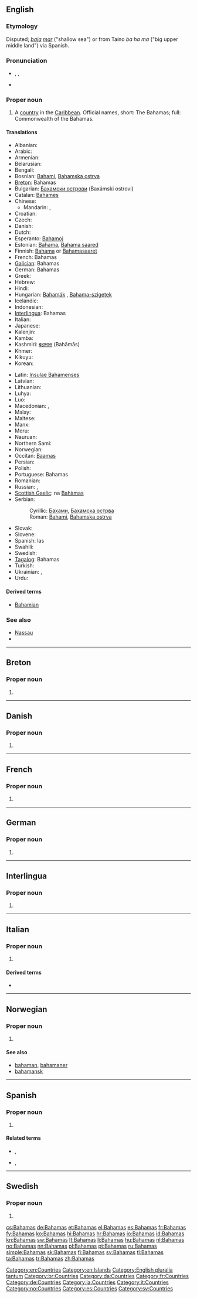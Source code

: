 {{also|bahamas|Bahama's|Baħamas}}
==English==
{{wikipedia}}

===Etymology===
Disputed; {{etyl|es}} ''[[baja]] [[mar]]'' ("shallow sea") or from Taíno ''ba ha ma'' ("big upper middle land") via Spanish.

===Pronunciation===
* {{a|UK|US}} {{enPR|bə-hä'-məz}}, {{IPA|/bəˈhɑː.məz/}}, {{X-SAMPA|/b@"hA:.m@z/}}
* {{audio|en-us-Bahamas.ogg|Audio (US)}}

===Proper noun===
{{en-proper noun}}

# A [[country]] in the [[Caribbean]]. Official names, short: The Bahamas; full: Commonwealth of the Bahamas.

====Translations====
{{trans-top|country in the Caribbean}}
* Albanian: {{t-|sq|Bahama|xs=Albanian}}
* Arabic: {{t-|ar|البهاما|f|tr=al-bahaama}}
* Armenian: {{t-|hy|Բահամներ|tr=Bahamner}}
* Belarusian: {{t-|be|Багамы|f|p|tr=Bahámy|xs=Belarusian}}
* Bengali: {{t-|bn|বাহামা|tr=Bāhāmā|sc=Beng|xs=Bengali}}
* Bosnian: [[Bahami]], [[Bahamska ostrva]] {{m|p}}
* [[Breton]]: Bahamas
* Bulgarian: [[Бахамски острови]] (Baxámski ostrovi) {{m|p}}
* Catalan: [[Bahames]] {{p}}
* Chinese:
** Mandarin: {{t-|cmn|巴哈馬|sc=Hani}}, {{t-|cmn|巴哈马|tr=Bāhāmǎ|sc=Hani}}
* Croatian: {{t+|hr|Bahami|p}}
* Czech: {{t+|cs|Bahamy|f|p}}
* Danish: {{t-|da|Bahamas}}
* Dutch: {{t+|nl|Bahama's|p}}
* Esperanto: [[Bahamoj]] {{p}}
* Estonian: [[Bahama]], [[Bahama saared]]
* Finnish: [[Bahama]] or [[Bahamasaaret]] {{p}}
* French: Bahamas {{f|p}}
* [[Galician]]: Bahamas {{f|p}}
* German: Bahamas {{p}}
* Greek: {{t+|el|Μπαχάμες|tr=Bahámes}}
* Hebrew: {{t-|he|בהאמה|f|tr=Bahama}}
* Hindi: {{t+|hi|बहामास|tr=bahāmās|xs=Hindi}}
* Hungarian: [[Bahamák]] {{p}}, [[Bahama-szigetek]] {{p}}
* Icelandic: {{t+|is|Bahamaeyjar}}
* Indonesian: {{t-|id|Bahama|xs=Indonesian}}
* [[Interlingua]]: Bahamas
* Italian: {{t-|it|Bahama|f}}
* Japanese: {{t-|ja|バハマ|tr=Bahama}}
* Kalenjin: {{tø|kln|Pahama}}
* Kamba: {{tø|kam|Mbaama}}
* Kashmiri: [[बहामास]] (Bahāmās)
* Khmer: {{t-|km|បាហាម៉ា|tr=ba ha ma|sc=Khmr}}
* Kikuyu: {{tø|ki|Bahamas}}
* Korean: {{t+|ko|바하마|tr=Bahama|sc=Hang}}
{{trans-mid}}
* Latin: [[Insulae Bahamenses]] {{f|p}}
* Latvian: {{t-|lv|Bahamas|xs=Latvian}}
* Lithuanian: {{t+|lt|Bahamos|xs=Lithuanian}}
* Luhya: {{tø|luy|Ebahama}}
* Luo: {{tø|luo|Bahamas}}
* Macedonian: {{t+|mk|Бахами|p|tr=Bahámi}}, {{t-|mk|Бахамски Острови|p|tr=Báhamski Óstrovi}}
* Malay: {{t-|ms|Bahamas|xs=Malay}}
* Maltese: {{t-|mt|Baħamas|alt=Il-Baħamas}}
* Manx: {{t-|gv|Bahamaghyn|f|p|alt=Ny Bahamaghyn}}
* Meru: {{tø|mer|Bahama}}
* Nauruan: {{t-|na|Bahamas|xs=Nauruan}}
* Northern Sami: {{tø|se|Bahamas sullot}}
* Norwegian: {{t+|no|Bahamas}}
* Occitan: [[Baamas]] {{f|p}}
* Persian: {{t-|fa|باهاما|tr=Bâhâmâ}}
* Polish: {{t+|pl|Bahamy|p}}
* Portuguese: Bahamas {{f|p}}
* Romanian: {{t-|ro|Bahamas}}
* Russian: {{t-|ru|Багамы|f|p|tr=Bagámy}}, {{t-|ru|Багамские острова|m|p|tr=Bagámskije ostrová}}
* [[Scottish Gaelic]]: na [[Bahàmas]]
* Serbian:
*: Cyrillic: [[Бахами]], [[Бахамска острва]] {{m|p}}
*: Roman: [[Bahami]], [[Bahamska ostrva]] {{m|p}}
* Slovak: {{t-|sk|Bahamy}}
* Slovene: {{t+|sl|Bahami}}
* Spanish: las {{t+|es|Bahamas|f|p}}
* Swahili: {{t+|sw|Bahama|xs=Swahili}}
* Swedish: {{t+|sv|Bahamas}}
* [[Tagalog]]: Bahamas
* Turkish: {{t+|tr|Bahamalar|p}}
* Ukrainian: {{t-|uk|Багами|f|p|tr=Bahámy|xs=Ukrainian}}, {{t-|uk|Багамські Острови|m|p|tr=Baháms’ki Ostrový|sc=Cyrl}}
* Urdu: {{t-|ur|بہاماس|tr=bahāmās|xs=Urdu}}
{{trans-bottom}}

====Derived terms====
* [[Bahamian]]

===See also===
* [[Nassau]]
* {{list|en|countries of North America}}

[[Category:en:Countries]]
[[Category:en:Islands]]
[[Category:English pluralia tantum]]

----

==Breton==

===Proper noun===
{{head|br|proper noun}}

# {{l|en|Bahamas}}

[[Category:br:Countries]]

----

==Danish==

===Proper noun===
{{head|da|proper noun}}

# {{l|en|Bahamas}}

[[Category:da:Countries]]

----

==French==

===Proper noun===
{{fr-proper noun}} {{f|p}}

# {{l|en|Bahamas}}

[[Category:fr:Countries]]

----

==German==

===Proper noun===
{{de-proper noun}} {{p}}

# {{l|en|Bahamas}}

[[Category:de:Countries]]

----

==Interlingua==

===Proper noun===
{{ia-proper noun}}

# {{l|en|Bahamas}}

[[Category:ia:Countries]]

----

==Italian==
{{wikipedia|lang=it}}

===Proper noun===
{{it-proper noun}} {{f|p}}

# {{l|en|Bahamas}}

====Derived terms====
* {{l|it|bahamense}}

[[Category:it:Countries]]

----

==Norwegian==

===Proper noun===
{{no-proper noun}}

# {{l|en|Bahamas}}

====See also====
* [[bahaman]], [[bahamaner]]
* [[bahamansk]]

[[Category:no:Countries]]

----

==Spanish==
{{wikipedia|lang=es}}

===Proper noun===
{{head|es|proper noun|g=f|g2=p}}

# {{l|en|Bahamas}}

====Related terms====
* {{l|es|bahamés}}, {{l|es|bahamesa}}
* {{l|es|bahameño}}, {{l|es|bahameña}}

[[Category:es:Countries]]

----

==Swedish==

===Proper noun===
{{head|sv|proper noun}}

# {{l|en|Bahamas}}

[[Category:sv:Countries]]

[[cs:Bahamas]]
[[de:Bahamas]]
[[et:Bahamas]]
[[el:Bahamas]]
[[es:Bahamas]]
[[fr:Bahamas]]
[[fy:Bahamas]]
[[ko:Bahamas]]
[[hi:Bahamas]]
[[hr:Bahamas]]
[[io:Bahamas]]
[[id:Bahamas]]
[[kn:Bahamas]]
[[sw:Bahamas]]
[[lt:Bahamas]]
[[li:Bahamas]]
[[hu:Bahamas]]
[[nl:Bahamas]]
[[no:Bahamas]]
[[nn:Bahamas]]
[[pl:Bahamas]]
[[pt:Bahamas]]
[[ru:Bahamas]]
[[simple:Bahamas]]
[[sk:Bahamas]]
[[fi:Bahamas]]
[[sv:Bahamas]]
[[tl:Bahamas]]
[[ta:Bahamas]]
[[tr:Bahamas]]
[[zh:Bahamas]]